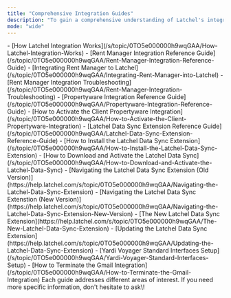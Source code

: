 ```yaml
---
title: "Comprehensive Integration Guides"
description: "To gain a comprehensive understanding of Latchel's integrations, feel free to explore the different help guides provided below based on your property management software: "
mode: "wide"
---
```


<AccordionGroup>
  <Accordion title="Basic Concept of Latchel Integration" defaultOpen="false">
    - [How Latchel Integration Works](/s/topic/0TO5e000000h9wqGAA/How-Latchel-Integration-Works)
  </Accordion>
  <Accordion title="Rent Manager" defaultOpen="false">
    - [Rent Manager Integration Reference Guide](/s/topic/0TO5e000000h9wqGAA/Rent-Manager-Integration-Reference-Guide)
    - [Integrating Rent Manager to Latchel](/s/topic/0TO5e000000h9wqGAA/Integrating-Rent-Manager-into-Latchel)
    - [Rent Manager Integration Troubleshooting](/s/topic/0TO5e000000h9wqGAA/Rent-Manager-Integration-Troubleshooting)
  </Accordion>
  <Accordion title="Propertyware" defaultOpen="false">
    - [Propertyware Integration Reference Guide](/s/topic/0TO5e000000h9wqGAA/Propertyware-Integration-Reference-Guide)
    - [How to Activate the Client Propertyware Integration](/s/topic/0TO5e000000h9wqGAA/How-to-Activate-the-Client-Propertyware-Integration)
  </Accordion>
  <Accordion title="Latchel Data Sync or Chrome Plug-In" defaultOpen="false">
    - [Latchel Data Sync Extension Reference Guide](/s/topic/0TO5e000000h9wqGAA/Latchel-Data-Sync-Extension-Reference-Guide)
    - [How to Install the Latchel Data Sync Extension](/s/topic/0TO5e000000h9wqGAA/How-to-Install-the-Latchel-Data-Sync-Extension)
    - [How to Download and Activate the Latchel Data Sync](/s/topic/0TO5e000000h9wqGAA/How-to-Download-and-Activate-the-Latchel-Data-Sync)
    - [Navigating the Latchel Data Sync Extension (Old Version)](https://help.latchel.com/s/topic/0TO5e000000h9wqGAA/Navigating-the-Latchel-Data-Sync-Extension)
    - [Navigating the Latchel Data Sync Extenstion (New Version)](https://help.latchel.com/s/topic/0TO5e000000h9wqGAA/Navigating-the-Latchel-Data-Sync-Extension-New-Version)
    - [The New Latchel Data Sync Extension](https://help.latchel.com/s/topic/0TO5e000000h9wqGAA/The-New-Latchel-Data-Sync-Extension)
    - [Updating the Latchel Data Sync Extension](https://help.latchel.com/s/topic/0TO5e000000h9wqGAA/Updating-the-Latchel-Data-Sync-Extension)
  </Accordion>
  <Accordion title="Yardi Voyager" defaultOpen="false">
    - [Yardi Voyager Standard Interfaces Setup](/s/topic/0TO5e000000h9wqGAA/Yardi-Voyager-Standard-Interfaces-Setup)
  </Accordion>
  <Accordion title="Other Integration" defaultOpen="false">
    - [How to Terminate the Gmail Integration](/s/topic/0TO5e000000h9wqGAA/How-to-Terminate-the-Gmail-Integration)
  </Accordion>
</AccordionGroup>

<Tip>
  Each guide addresses different areas of interest. If you need more specific information, don't hesitate to ask\!
</Tip>